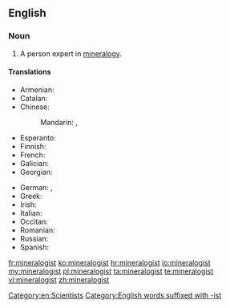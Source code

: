 ==English==

===Noun===
{{en-noun}}

# A person expert in [[mineralogy]].

====Translations====
{{trans-top|expert in mineralogy}}
* Armenian: {{t-|hy|հանքաբան|tr=hank’aban}}
* Catalan: {{t-|ca|mineralogista|m|f}}
* Chinese:
*: Mandarin: {{t-|cmn|礦物學家|sc=Hani}}, {{t-|cmn|矿物学家|tr=kuàngwùxuéjiā|sc=Hani}}
* Esperanto: {{t-|eo|mineralogo}}
* Finnish: {{t-|fi|geologi}}
* French: {{t+|fr|minéralogiste|m|f}}
* Galician: {{t-|gl|mineraloxista|m|f}}
* Georgian: {{t-|ka|მინერალოგი|tr=mineralogi|sc=Geor}}
{{trans-mid}}
* German: {{t-|de|Mineraloge|m}}, {{t-|de|Mineralogin|f}}
* Greek: {{t+|el|ορυκτολόγος|c|tr=oryktológos}}
* Irish: {{t-|ga|mianreolaí|m}}
* Italian: {{t-|it|mineralogista|m|f}}
* Occitan: {{t-|oc|mineralogista|m|f}}
* Romanian: {{t+|ro|mineralog|m}}
* Russian: {{t+|ru|минера́лог|m|sc=Cyrl|tr=minerálog}}
* Spanish: {{t+|es|mineralogista|m|f}}
{{trans-bottom}}

[[Category:en:Scientists]]
[[Category:English words suffixed with -ist]]

[[fr:mineralogist]]
[[ko:mineralogist]]
[[hr:mineralogist]]
[[io:mineralogist]]
[[my:mineralogist]]
[[pl:mineralogist]]
[[ta:mineralogist]]
[[te:mineralogist]]
[[vi:mineralogist]]
[[zh:mineralogist]]